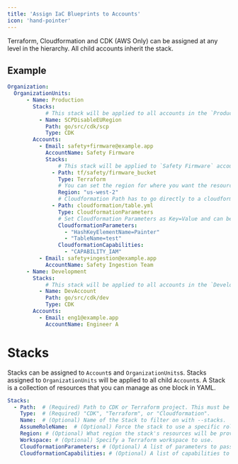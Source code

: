 ```yaml
---
title: 'Assign IaC Blueprints to Accounts'
icon: 'hand-pointer'
---
```


Terraform, Cloudformation and CDK (AWS Only) can be assigned at any level in the hierarchy. All child accounts inherit the stack.

## Example
```yml
Organization:
  OrganizationUnits:
      - Name: Production
        Stacks:
            # This stack will be applied to all accounts in the `Production` OU (`Safety Firmware` and `Safety Ingestion Team`).
          - Name: SCPDisableEURegion 
            Path: go/src/cdk/scp
            Type: CDK
        Accounts:
          - Email: safety+firmware@example.app
            AccountName: Safety Firmware
            Stacks:
                # This stack will be applied to `Safety Firmware` account only.
              - Path: tf/safety/firmware_bucket 
                Type: Terraform
                # You can set the region for where you want the resources to be created.
                Region: "us-west-2"
                # Cloudformation Path has to go directly to a cloudformation file.
              - Path: cloudformation/table.yml
                Type: CloudformationParameters 
                # Set Cloudformation Parameters as Key=Value and can be passed in as a list.
                CloudformationParameters:
                  - "HashKeyElementName=Painter" 
                  - "TableName=test" 
                CloudformationCapabilities:
                  - "CAPABILITY_IAM"
          - Email: safety+ingestion@example.app
            AccountName: Safety Ingestion Team
      - Name: Development
        Stacks:
            # This stack will be applied to all accounts in the `Development` OU (`Engineer A`).
          - Name: DevAccount
            Path: go/src/cdk/dev
            Type: CDK
        Accounts:
          - Email: eng1@example.app
            AccountName: Engineer A
```

# Stacks
Stacks can be assigned to `Account`s and `OrganizationUnits`s. Stacks assigned
to `OrganizationUnits` will be applied to all child `Account`s. A Stack is a
collection of resources that you can manage as one block in YAML.

```yaml
Stacks:
  - Path:  # (Required) Path to CDK or Terraform project. This must be a directory.
    Type:  # (Required) "CDK", "Terraform", or "Cloudformation".
    Name:  # (Optional) Name of the Stack to filter on with --stacks.
    AssumeRoleName:  # (Optional) Force the stack to use a specific role when applying a stack. The default role is the account's `AssumeRoleName` which is typically the `OrganizationAccountAccessRole`.
    Region: # (Optional) What region the stack's resources will be provisioned in. Region can be a comma separated list of regions or "all" to apply to all regions in an account.
    Workspace: # (Optional) Specify a Terraform workspace to use. 
    CloudformationParameters: # (Optional) A list of parameters to pass into the cloudformation stack.
    CloudformationCapabilities: # (Optional) A list of capabilities to pass into the cloudformation stack the only valid values are (CAPABILITY_IAM | CAPABILITY_NAMED_IAM | CAPABILITY_AUTO_EXPAND).
```

